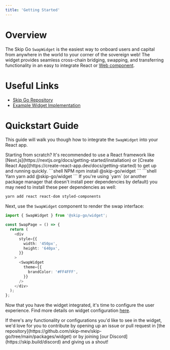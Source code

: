 ```yaml
---
title: 'Getting Started'
---
```


# Overview

The Skip Go `SwapWidget` is the easiest way to onboard users and capital from anywhere in the world to your corner of the sovereign web! The widget provides seamless cross-chain bridging, swapping, and transferring functionality in an easy to integrate React or [Web component](./web-component.mdx). 

# Useful Links

- [Skip Go Repository](https://github.com/skip-mev/skip-go) 
- [Example Widget Implementation](https://github.com/skip-mev/skip-go/tree/main/examples/nextjs)

# Quickstart Guide

This guide will walk you though how to integrate the `SwapWidget` into your React app. 

<Info>
Starting from scratch? It's recommended to use a React framework like [Next.js](https://nextjs.org/docs/getting-started/installation) or [Create React App](https://create-react-app.dev/docs/getting-started) to get up and running quickly.
</Info>

<Steps>
<Step title="Installation">

<CodeGroup>
```shell NPM
npm install @skip-go/widget
```
```shell Yarn
yarn add @skip-go/widget
```
</CodeGroup>

<Info>
If you're using `yarn` (or another package manager that doesn't install peer dependencies by default)
you may need to install these peer dependencies as well:

```bash
yarn add react react-dom styled-components
```
</Info>

</Step><Step title="Import the SwapWidget Component">

Next, use the `SwapWidget` component to render the swap interface:

```typescript
import { SwapWidget } from '@skip-go/widget';

const SwapPage = () => {
  return (
    <div
      style={{
        width: '450px',
        height: '640px',
      }}
    >
      <SwapWidget
        theme={{
          brandColor: '#FF4FFF',
        }}
      />
    </div>
  );
};
```

</Step><Step title="Configuration">

Now that you have the widget integrated, it's time to configure the user experience. Find more details on widget configuration [here](./configuration).


</Step></Steps>

<Info>
If there's any functionality or configurations you'd like to see in the widget, we'd love for you to contribute by opening up an issue or pull request in [the repository](https://github.com/skip-mev/skip-go/tree/main/packages/widget) or by joining [our Discord](https://skip.build/discord) and giving us a shout!
</Info>


